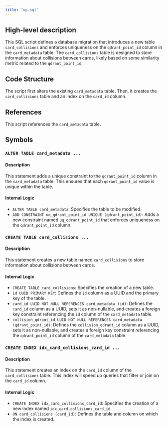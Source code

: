 ```yaml
---
title: "up.sql"
---
```


## High-level description
This SQL script defines a database migration that introduces a new table `card_collisions` and enforces uniqueness on the `qdrant_point_id` column in the `card_metadata` table. The `card_collisions` table is designed to store information about collisions between cards, likely based on some similarity metric related to the `qdrant_point_id`.

## Code Structure
The script first alters the existing `card_metadata` table. Then, it creates the `card_collisions` table and an index on the `card_id` column.

## References
This script references the `card_metadata` table.

## Symbols
### `ALTER TABLE card_metadata ...`
#### Description
This statement adds a unique constraint to the `qdrant_point_id` column in the `card_metadata` table. This ensures that each `qdrant_point_id` value is unique within the table.

#### Internal Logic
- `ALTER TABLE card_metadata`: Specifies the table to be modified.
- `ADD CONSTRAINT uq_qdrant_point_id UNIQUE (qdrant_point_id)`: Adds a new constraint named `uq_qdrant_point_id` that enforces uniqueness on the `qdrant_point_id` column.

### `CREATE TABLE card_collisions ...`
#### Description
This statement creates a new table named `card_collisions` to store information about collisions between cards.

#### Internal Logic
- `CREATE TABLE card_collisions`: Specifies the creation of a new table.
- `id UUID PRIMARY KEY`: Defines the `id` column as a UUID and the primary key of the table.
- `card_id UUID NOT NULL REFERENCES card_metadata (id)`: Defines the `card_id` column as a UUID, sets it as non-nullable, and creates a foreign key constraint referencing the `id` column of the `card_metadata` table.
- `collision_qdrant_id UUID NOT NULL REFERENCES card_metadata (qdrant_point_id)`: Defines the `collision_qdrant_id` column as a UUID, sets it as non-nullable, and creates a foreign key constraint referencing the `qdrant_point_id` column of the `card_metadata` table.

### `CREATE INDEX idx_card_collisions_card_id ...`
#### Description
This statement creates an index on the `card_id` column of the `card_collisions` table. This index will speed up queries that filter or join on the `card_id` column.

#### Internal Logic
- `CREATE INDEX idx_card_collisions_card_id`: Specifies the creation of a new index named `idx_card_collisions_card_id`.
- `ON card_collisions (card_id)`: Defines the table and column on which the index is created.
